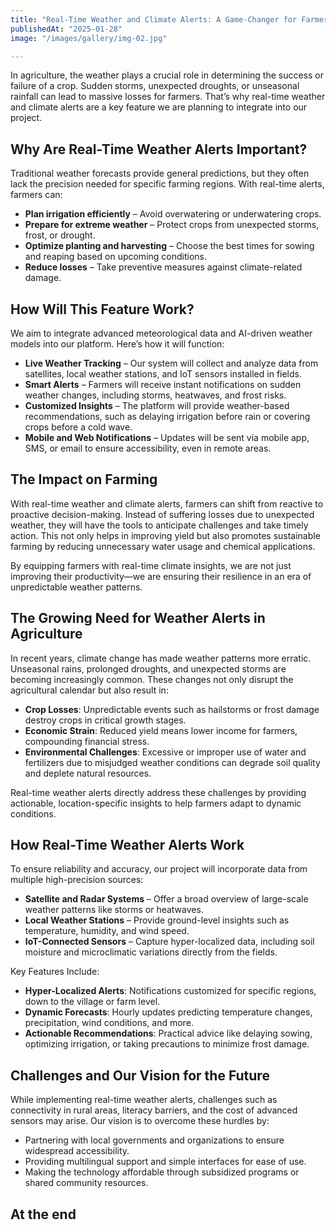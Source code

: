 ```yaml
---
title: "Real-Time Weather and Climate Alerts: A Game-Changer for Farmers"
publishedAt: "2025-01-28"
image: "/images/gallery/img-02.jpg"

---
```


In agriculture, the weather plays a crucial role in determining the success or failure of a crop. Sudden storms, unexpected droughts, or unseasonal rainfall can lead to massive losses for farmers. That’s why real-time weather and climate alerts are a key feature we are planning to integrate into our project.

## Why Are Real-Time Weather Alerts Important?

Traditional weather forecasts provide general predictions, but they often lack the precision needed for specific farming regions. With real-time alerts, farmers can:

- **Plan irrigation efficiently** – Avoid overwatering or underwatering crops.
- **Prepare for extreme weather** – Protect crops from unexpected storms, frost, or drought.
- **Optimize planting and harvesting** – Choose the best times for sowing and reaping based on upcoming conditions.
- **Reduce losses** – Take preventive measures against climate-related damage.


## How Will This Feature Work?

We aim to integrate advanced meteorological data and AI-driven weather models into our platform. Here’s how it will function:

- **Live Weather Tracking** – Our system will collect and analyze data from satellites, local weather stations, and IoT sensors installed in fields.
- **Smart Alerts** – Farmers will receive instant notifications on sudden weather changes, including storms, heatwaves, and frost risks.
- **Customized Insights** – The platform will provide weather-based recommendations, such as delaying irrigation before rain or covering crops before a cold wave.
- **Mobile and Web Notifications** – Updates will be sent via mobile app, SMS, or email to ensure accessibility, even in remote areas.

## The Impact on Farming

With real-time weather and climate alerts, farmers can shift from reactive to proactive decision-making. Instead of suffering losses due to unexpected weather, they will have the tools to anticipate challenges and take timely action. This not only helps in improving yield but also promotes sustainable farming by reducing unnecessary water usage and chemical applications.

By equipping farmers with real-time climate insights, we are not just improving their productivity—we are ensuring their resilience in an era of unpredictable weather patterns.

## The Growing Need for Weather Alerts in Agriculture

In recent years, climate change has made weather patterns more erratic. Unseasonal rains, prolonged droughts, and unexpected storms are becoming increasingly common. These changes not only disrupt the agricultural calendar but also result in:

- **Crop Losses**: Unpredictable events such as hailstorms or frost damage destroy crops in critical growth stages.
- **Economic Strain**: Reduced yield means lower income for farmers, compounding financial stress.
- **Environmental Challenges**: Excessive or improper use of water and fertilizers due to misjudged weather conditions can degrade soil quality and deplete natural resources.

Real-time weather alerts directly address these challenges by providing actionable, location-specific insights to help farmers adapt to dynamic conditions.

## How Real-Time Weather Alerts Work

To ensure reliability and accuracy, our project will incorporate data from multiple high-precision sources:

- **Satellite and Radar Systems** – Offer a broad overview of large-scale weather patterns like storms or heatwaves.
- **Local Weather Stations** – Provide ground-level insights such as temperature, humidity, and wind speed.
- **IoT-Connected Sensors** – Capture hyper-localized data, including soil moisture and microclimatic variations directly from the fields.

Key Features Include:

- **Hyper-Localized Alerts**: Notifications customized for specific regions, down to the village or farm level.
- **Dynamic Forecasts**: Hourly updates predicting temperature changes, precipitation, wind conditions, and more.
- **Actionable Recommendations**: Practical advice like delaying sowing, optimizing irrigation, or taking precautions to minimize frost damage.

## Challenges and Our Vision for the Future

While implementing real-time weather alerts, challenges such as connectivity in rural areas, literacy barriers, and the cost of advanced sensors may arise. Our vision is to overcome these hurdles by:

- Partnering with local governments and organizations to ensure widespread accessibility.
- Providing multilingual support and simple interfaces for ease of use.
- Making the technology affordable through subsidized programs or shared community resources.

## At the end
